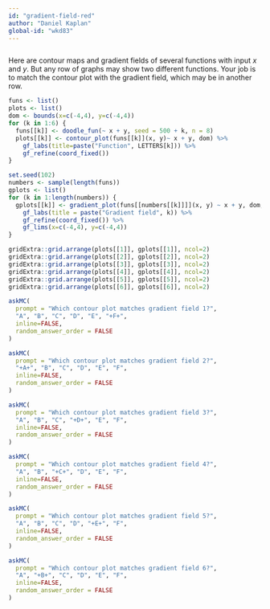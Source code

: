 ```yaml
---
id: "gradient-field-red"
author: "Daniel Kaplan"
global-id: "wkd83"
---
```


```r
```


Here are contour maps and gradient fields of several functions with input $x$ and $y$. But any row of graphs may show two different functions.  Your job is to match the contour plot with the gradient field, which may be in another row.

```r
funs <- list()
plots <- list()
dom <- bounds(x=c(-4,4), y=c(-4,4))
for (k in 1:6) {
  funs[[k]] <- doodle_fun(~ x + y, seed = 500 + k, n = 8)
  plots[[k]] <- contour_plot(funs[[k]](x, y)~ x + y, dom) %>%
    gf_labs(title=paste("Function", LETTERS[k])) %>%
    gf_refine(coord_fixed())
}

```

```r
set.seed(102)
numbers <- sample(length(funs))
gplots <- list()
for (k in 1:length(numbers)) {
  gplots[[k]] <- gradient_plot(funs[[numbers[[k]]]](x, y) ~ x + y, dom, npts=10, alpha=1) %>%
    gf_labs(title = paste("Gradient field", k)) %>%
    gf_refine(coord_fixed()) %>%
    gf_lims(x=c(-4,4), y=c(-4,4))
}
```

```r
gridExtra::grid.arrange(plots[[1]], gplots[[1]], ncol=2)
gridExtra::grid.arrange(plots[[2]], gplots[[2]], ncol=2)
gridExtra::grid.arrange(plots[[3]], gplots[[3]], ncol=2)
gridExtra::grid.arrange(plots[[4]], gplots[[4]], ncol=2)
gridExtra::grid.arrange(plots[[5]], gplots[[5]], ncol=2)
gridExtra::grid.arrange(plots[[6]], gplots[[6]], ncol=2)
```

```r
askMC(
  prompt = "Which contour plot matches gradient field 1?",
  "A", "B", "C", "D", "E", "+F+",
  inline=FALSE,
  random_answer_order = FALSE
)
```

```r
askMC(
  prompt = "Which contour plot matches gradient field 2?",
  "+A+", "B", "C", "D", "E", "F",
  inline=FALSE,
  random_answer_order = FALSE
)
```
```r
askMC(
  prompt = "Which contour plot matches gradient field 3?",
  "A", "B", "C", "+D+", "E", "F",
  inline=FALSE,
  random_answer_order = FALSE
)
```
```r
askMC(
  prompt = "Which contour plot matches gradient field 4?",
  "A", "B", "+C+", "D", "E", "F",
  inline=FALSE,
  random_answer_order = FALSE
)
```
```r
askMC(
  prompt = "Which contour plot matches gradient field 5?",
  "A", "B", "C", "D", "+E+", "F",
  inline=FALSE,
  random_answer_order = FALSE
)
```
```r
askMC(
  prompt = "Which contour plot matches gradient field 6?",
  "A", "+B+", "C", "D", "E", "F",
  inline=FALSE,
  random_answer_order = FALSE
)
```

